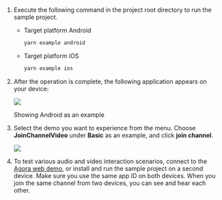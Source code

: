<PlatformWrapper platform="react-native">

1. Execute the following command in the project root directory to run the sample project.

    * Target platform Android

        ```bash
        yarn example android
        ```

    * Target platform iOS

        ```bash
        yarn example ios
        ```

1. After the operation is complete, the following application appears on your device: 

    ![](/images/video-sdk/run-compile-rn-step-2.png)

    Showing Android as an example

1. Select the demo you want to experience from the menu. Choose **JoinChannelVideo** under **Basic** as an example, and click **join channel**.

    ![](/images/video-sdk/run-compile-rn-step-3.png)

1. To test various audio and video interaction scenarios, connect to the [Agora web demo](https://webdemo.agora.io/basicVideoCall/index.html), or install and run the sample project on a second device. Make sure you use the same app ID on both devices. When you join the same channel from two devices, you can see and hear each other.

</PlatformWrapper>